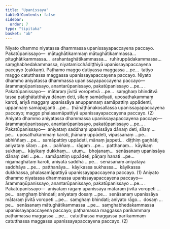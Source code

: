 ```yaml
---
title: "Upanissaya"
tableOfContents: false
sidebar:
  order: 7
type: "tipitaka"
basket: "ab"
---
```



<DynamicBreadcrumb />

<Division number="335">

<Paragraph number="4775">
Niyato dhammo niyatassa dhammassa upanissayapaccayena paccayo. <Emphasis>Pakatūpanissayo</Emphasis>—  mātughātikammaṃ mātughātikammassa…  pitughātikammassa…  arahantaghātikammassa…  ruhiruppādakammassa…  saṃghabhedakammassa, niyatamicchādiṭṭhiyā upanissayapaccayena paccayo (cakkaṃ). Paṭhamo maggo dutiyassa maggassa …pe…  tatiyo maggo catutthassa maggassa upanissayapaccayena paccayo. Niyato dhammo aniyatassa dhammassa upanissayapaccayena paccayo—  ārammaṇūpanissayo, anantarūpanissayo, pakatūpanissayo …pe… . <Emphasis>Pakatūpanissayo</Emphasis>—  mātaraṃ jīvitā voropetvā …pe…  saṃghaṃ bhinditvā tassa paṭighātatthāya dānaṃ deti, sīlaṃ samādiyati, uposathakammaṃ karoti, ariyā maggaṃ upanissāya anuppannaṃ samāpattiṃ uppādenti, uppannaṃ samāpajjanti …pe…  ṭhānāṭhānakosallassa upanissayapaccayena paccayo; maggo phalasamāpattiyā upanissayapaccayena paccayo. (2)
</Paragraph>

</Division>
<Division number="336">

<Paragraph number="4776">
Aniyato dhammo aniyatassa dhammassa upanissayapaccayena paccayo—  ārammaṇūpanissayo, anantarūpanissayo, pakatūpanissayo …pe… . <Emphasis>Pakatūpanissayo</Emphasis>—  aniyataṃ saddhaṃ upanissāya dānaṃ deti, sīlaṃ …pe…  uposathakammaṃ karoti, jhānaṃ uppādeti, vipassanaṃ …pe…  abhiññaṃ …pe…  samāpattiṃ uppādeti, mānaṃ jappeti…  diṭṭhiṃ gaṇhāti; aniyataṃ sīlaṃ …pe…  paññaṃ…  rāgaṃ …pe…  patthanaṃ…  kāyikaṃ sukhaṃ…  kāyikaṃ dukkhaṃ…  utuṃ…  bhojanaṃ…  senāsanaṃ upanissāya dānaṃ deti …pe…  samāpattiṃ uppādeti, pāṇaṃ hanati …pe…  nigamaghātaṃ karoti, aniyatā saddhā …pe…  senāsanaṃ aniyatāya saddhāya …pe…  patthanāya…  kāyikassa sukhassa…  kāyikassa dukkhassa, phalasamāpattiyā upanissayapaccayena paccayo. (1)
</Paragraph>

<Paragraph number="4777">
Aniyato dhammo niyatassa dhammassa upanissayapaccayena paccayo—  ārammaṇūpanissayo, anantarūpanissayo, pakatūpanissayo …pe… . <Emphasis>Pakatūpanissayo</Emphasis>—  aniyataṃ rāgaṃ upanissāya mātaraṃ jīvitā voropeti …pe…  saṃghaṃ bhindati; aniyataṃ dosaṃ …pe…  senāsanaṃ upanissāya mātaraṃ jīvitā voropeti …pe…  saṃghaṃ bhindati; aniyato rāgo…  dosaṃ …pe…  senāsanaṃ mātughātikammassa …pe…  saṃghabhedakammassa upanissayapaccayena paccayo; paṭhamassa maggassa parikammaṃ paṭhamassa maggassa …pe…  catutthassa maggassa parikammaṃ catutthassa maggassa upanissayapaccayena paccayo. (2)
</Paragraph>
</Division>